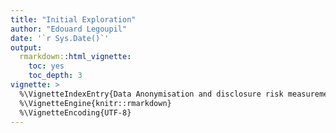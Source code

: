 ```yaml
---
title: "Initial Exploration"
author: "Edouard Legoupil"
date: '`r Sys.Date()`'
output: 
  rmarkdown::html_vignette:
    toc: yes
    toc_depth: 3
vignette: >
  %\VignetteIndexEntry{Data Anonymisation and disclosure risk measurement}
  %\VignetteEngine{knitr::rmarkdown}
  %\VignetteEncoding{UTF-8}
---
```

